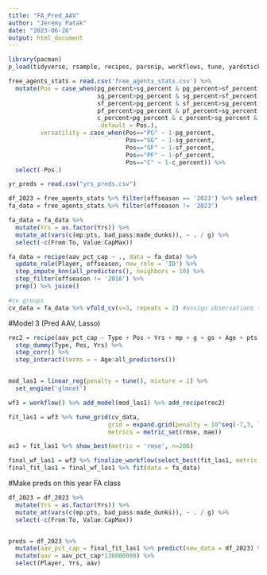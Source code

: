 ```yaml
---
title: "FA_Pred_AAV"
author: "Jeremy Patak"
date: "2023-06-26"
output: html_document
---
```


```r
library(pacman)
p_load(tidyverse, rsample, recipes, parsnip, workflows, tune, yardstick, ranger, vip, kknn, xgboost, glmnet)

free_agents_stats = read.csv('free_agents_stats.csv') %>%
  mutate(Pos = case_when(pg_percent>sg_percent & pg_percent>sf_percent & pg_percent>pf_percent & pg_percent>c_percent ~ "PG",
                         sg_percent>pg_percent & sg_percent>sf_percent & sg_percent>pf_percent & sg_percent>c_percent ~ "SG",
                         sf_percent>pg_percent & sf_percent>sg_percent & sf_percent>pf_percent & sf_percent>c_percent ~ "SF",
                         pf_percent>pg_percent & pf_percent>sg_percent & pf_percent>sf_percent & pf_percent>c_percent ~ "PF",
                         c_percent>pg_percent & c_percent>sg_percent & c_percent>sf_percent & c_percent>pf_percent ~ "C",
                         .default = Pos.),
         versatility = case_when(Pos=="PG" ~ 1-pg_percent,
                                 Pos=="SG" ~ 1-sg_percent,
                                 Pos=="SF" ~ 1-sf_percent,
                                 Pos=="PF" ~ 1-pf_percent,
                                 Pos=="C" ~ 1-c_percent)) %>%
  select(-Pos.)

yr_preds = read.csv("yrs_preds.csv")

df_2023 = free_agents_stats %>% filter(offseason == '2023') %>% select(-Yrs) %>% left_join(yr_preds)
fa_data = free_agents_stats %>% filter(offseason != '2023')

fa_data = fa_data %>%
  mutate(Yrs = as.factor(Yrs)) %>%
  mutate_at(vars(c(mp:pts, bad_pass:made_dunks)), ~ . / g) %>%
  select(-c(From:To, Value:CapMax))

fa_data = recipe(aav_pct_cap ~ ., data = fa_data) %>%
  update_role(Player, offseason, new_role = 'ID') %>%
  step_impute_knn(all_predictors(), neighbors = 10) %>%
  step_filter(offseason != '2016') %>%
  prep() %>% juice()

#cv groups
cv_data = fa_data %>% vfold_cv(v=3, repeats = 2) #assign observations to cv folds
```

#Model 3 (Pred AAV, Lasso)
```r

rec2 = recipe(aav_pct_cap ~ Type + Pos + Yrs + mp + g + gs + Age + pts + ows + dws + ws + fg_pct + x3p_pct + efg_pct + x3par + corner3a_3pa + corner3_pct + per + orb_percent + drb_percent + trb_percent + ast_percent + stl_percent+ blk_percent + usg_percent + obpm + dbpm + bpm + vorp + on_off + versatility, data = fa_data) %>%
  step_dummy(Type, Pos, Yrs) %>%
  step_corr() %>%
  step_interact(terms = ~ Age:all_predictors())


mod_las1 = linear_reg(penalty = tune(), mixture = 1) %>%
  set_engine('glmnet')

wf3 = workflow() %>% add_model(mod_las1) %>% add_recipe(rec2)

fit_las1 = wf3 %>% tune_grid(cv_data,
                            grid = expand.grid(penalty = 10^seq(-7,3, length.out=100)),
                            metrics = metric_set(rmse, mae))

ac3 = fit_las1 %>% show_best(metric = 'rmse', n=200)

final_wf_las1 = wf3 %>% finalize_workflow(select_best(fit_las1, metric = "rmse"))
final_fit_las1 = final_wf_las1 %>% fit(data = fa_data)
```

#Make preds on this year FA class
```r
df_2023 = df_2023 %>%
  mutate(Yrs = as.factor(Yrs)) %>%
  mutate_at(vars(c(mp:pts, bad_pass:made_dunks)), ~ . / g) %>%
  select(-c(From:To, Value:CapMax))


preds = df_2023 %>%
  mutate(aav_pct_cap = final_fit_las1 %>% predict(new_data = df_2023) %>% unlist()) %>%
  mutate(aav = aav_pct_cap*136000000) %>%
  select(Player, Yrs, aav)
```